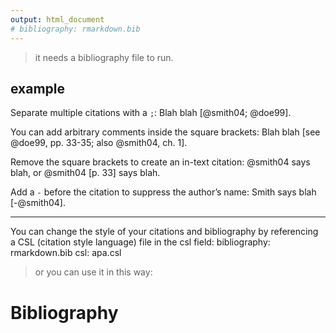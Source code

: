 ---
output: html_document
# bibliography: rmarkdown.bib
---

> it needs a bibliography file to run.


example
------------------------------
Separate multiple citations with a `;`: Blah blah [@smith04; @doe99].


You can add arbitrary comments inside the square brackets: 
Blah blah [see @doe99, pp. 33-35; also @smith04, ch. 1].


Remove the square brackets to create an in-text citation: @smith04 
says blah, or @smith04 [p. 33] says blah.


Add a `-` before the citation to suppress the author's name: 
Smith says blah [-@smith04].


----------------------------------
You can change the style of your citations and bibliography by referencing a CSL (citation style language) file in the csl field:
bibliography: rmarkdown.bib
csl: apa.csl


> or you can use it in this way:

# Bibliography